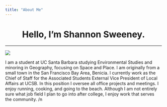 ```yaml
---
title: "About Me"
---
```


<center>
# Hello, I'm Shannon Sweeney.
_____
<i class="fa fa-smile-o fa-5x fa-spin" aria-hidden="true"></i>

<i class="fa fa-heart fa-5x fa-spin" aria-hidden="true"></i>
</center>
![](./img/IMG_4348.jpeg)


I am a student at UC Santa Barbara studying Environmental Studies and minoring in Geography, focusing on Space and Place. I am originally from a small town in the San Francisco Bay Area, Benicia. I currently work as the Chief of Staff for the Associated Students External Vice President of Local Affairs at UCSB. In this position I oversee all office projects and meetings. I enjoy running, cooking, and going to the beach. Although I am not entirely sure what job field I plan to go into after college, I enjoy work that serves the community. 
/n